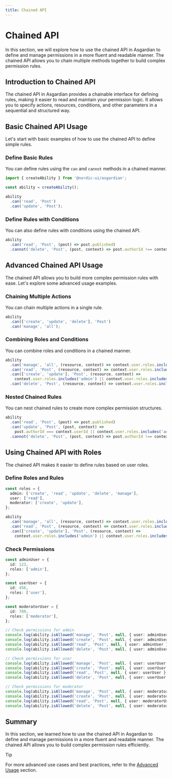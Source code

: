 ```yaml
---
title: Chained API
---
```


# Chained API

In this section, we will explore how to use the chained API in Asgardian to define and manage permissions in a more fluent and readable manner. The chained API allows you to chain multiple methods together to build complex permission rules.

## Introduction to Chained API

The chained API in Asgardian provides a chainable interface for defining rules, making it easier to read and maintain your permission logic. It allows you to specify actions, resources, conditions, and other parameters in a sequential and structured way.

## Basic Chained API Usage

Let's start with basic examples of how to use the chained API to define simple rules.

### Define Basic Rules

You can define rules using the `can` and `cannot` methods in a chained manner.

```typescript
import { createAbility } from '@nordic-ui/asgardian';

const ability = createAbility();

ability
  .can('read', 'Post')
  .can('update', 'Post');
```

### Define Rules with Conditions

You can also define rules with conditions using the chained API.

```typescript
ability
  .can('read', 'Post', (post) => post.published)
  .cannot('delete', 'Post', (post, context) => post.authorId !== context.userId);
```

## Advanced Chained API Usage

The chained API allows you to build more complex permission rules with ease. Let's explore some advanced usage examples.

### Chaining Multiple Actions

You can chain multiple actions in a single rule.

```typescript
ability
  .can(['create', 'update', 'delete'], 'Post')
  .can('manage', 'all');
```

### Combining Roles and Conditions

You can combine roles and conditions in a chained manner.

```typescript
ability
  .can('manage', 'all', (resource, context) => context.user.roles.includes('admin'))
  .can('read', 'Post', (resource, context) => context.user.roles.includes('user'))
  .can(['create', 'update'], 'Post', (resource, context) => 
    context.user.roles.includes('admin') || context.user.roles.includes('moderator'))
  .can('delete', 'Post', (resource, context) => context.user.roles.includes('admin'));
```

### Nested Chained Rules

You can nest chained rules to create more complex permission structures.

```typescript
ability
  .can('read', 'Post', (post) => post.published)
  .can('update', 'Post', (post, context) => 
    post.authorId === context.userId || context.user.roles.includes('admin'))
  .cannot('delete', 'Post', (post, context) => post.authorId !== context.userId);
```

## Using Chained API with Roles

The chained API makes it easier to define rules based on user roles.

### Define Roles and Rules

```typescript
const roles = {
  admin: ['create', 'read', 'update', 'delete', 'manage'],
  user: ['read'],
  moderator: ['create', 'update'],
};

ability
  .can('manage', 'all', (resource, context) => context.user.roles.includes('admin'))
  .can('read', 'Post', (resource, context) => context.user.roles.includes('user'))
  .can(['create', 'update'], 'Post', (resource, context) => 
    context.user.roles.includes('admin') || context.user.roles.includes('moderator'));
```

### Check Permissions

```typescript
const adminUser = {
  id: 123,
  roles: ['admin'],
};

const userUser = {
  id: 456,
  roles: ['user'],
};

const moderatorUser = {
  id: 789,
  roles: ['moderator'],
};

// Check permissions for admin
console.log(ability.isAllowed('manage', 'Post', null, { user: adminUser })); // true
console.log(ability.isAllowed('create', 'Post', null, { user: adminUser })); // true
console.log(ability.isAllowed('read', 'Post', null, { user: adminUser })); // true
console.log(ability.isAllowed('delete', 'Post', null, { user: adminUser })); // true

// Check permissions for user
console.log(ability.isAllowed('manage', 'Post', null, { user: userUser })); // false
console.log(ability.isAllowed('create', 'Post', null, { user: userUser })); // false
console.log(ability.isAllowed('read', 'Post', null, { user: userUser })); // true
console.log(ability.isAllowed('delete', 'Post', null, { user: userUser })); // false

// Check permissions for moderator
console.log(ability.isAllowed('manage', 'Post', null, { user: moderatorUser })); // false
console.log(ability.isAllowed('create', 'Post', null, { user: moderatorUser })); // true
console.log(ability.isAllowed('read', 'Post', null, { user: moderatorUser })); // true
console.log(ability.isAllowed('delete', 'Post', null, { user: moderatorUser })); // false
```

## Summary

In this section, we learned how to use the chained API in Asgardian to define and manage permissions in a more fluent and readable manner. The chained API allows you to build complex permission rules efficiently.

> [!TIP]
>
> For more advanced use cases and best practices, refer to the [Advanced Usage](/docs/advanced-usage) section.
